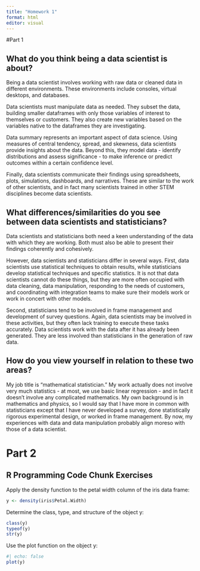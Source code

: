 ```yaml
---
title: "Homework 1"
format: html
editor: visual
---
```


#Part 1

## What do you think being a data scientist is about?

Being a data scientist involves working with raw data or cleaned data in different environments.  These environments include consoles, virtual desktops, and databases.

Data scientists must manipulate data as needed.  They subset the data, building smaller dataframes with only those variables of interest to themselves or customers.  They also create new variables based on the variables native to the dataframes they are investigating.

Data summary represents an important aspect of data science.  Using measures of central tendency, spread, and skewness, data scientists provide insights about the data.  Beyond this, they model data - identify distributions and assess significance - to make inference or predict outcomes within a certain confidence level.

Finally, data scientists communicate their findings using spreadsheets, plots, simulations, dashboards, and narratives.  These are similar to the work of other scientists, and in fact many scientists trained in other STEM disciplines become data scientists.

## What differences/similarities do you see between data scientists and statisticians?

Data scientists and statisticians both need a keen understanding of the data with which they are working.  Both must also be able to present their findings coherently and cohesively.

However, data scientists and statisticians differ in several ways.  First, data scientists use statistical techniques to obtain results, while statisticians develop statistical techniques and specific statistics.  It is not that data scientists cannot do these things, but they are more often occupied with data cleaning, data manipulation, responding to the needs of customers, and coordinating with integration teams to make sure their models work or work in concert with other models.

Second, statisticians tend to be involved in frame management and development of survey questions.  Again, data scientists may be involved in these activities, but they often lack training to execute these tasks accurately.  Data scientists work with the data after it has already been generated.  They are less involved than statisticians in the generation of raw data.

## How do you view yourself in relation to these two areas?

My job title is "mathematical statistician."  My work actually does not involve very much statistics - at most, we use basic linear regression - and in fact it doesn't involve any complicated mathematics.  My own background is in mathematics and physics, so I would say that I have more in common with statisticians except that I have never developed a survey, done statistically rigorous experimental design, or worked in frame management.  By now, my experiences with data and data manipulation probably align moreso with those of a data scientist.

# Part 2

## R Programming Code Chunk Exercises

Apply the density function to the petal width column of the iris data frame:
```r
y <- density(iris$Petal.Width)
```

Determine the class, type, and structure of the object y:

```r
class(y)
typeof(y)
str(y)
```

Use the plot function on the object y:

```r
#| echo: false
plot(y)
```

